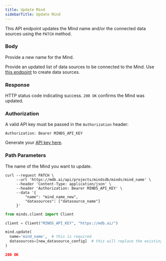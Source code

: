 ```yaml
---
title: Update Mind
sidebarTitle: Update Mind
---
```


This API endpoint updates the Mind name and/or the connected data sources using the `PATCH` method.

### Body

<ParamField body='name' type='string'>

Provide a new name for the Mind.

</ParamField>

<ParamField body='datasources' type='array'>

Provide an updated list of data sources to be connected to the Mind. Use [this endpoint](/minds/rest_api/create_datasource) to create data sources.

</ParamField>

### Response

<ResponseField name="status" type="string" required>  

HTTP status code indicating success. `200 OK` confirms the Mind was updated.

</ResponseField>

### Authorization

A valid API key must be passed in the `Authorization` header:

```
Authorization: Bearer MINDS_API_KEY
```

Generate your [API key here](https://mdb.ai/apiKeys).

### Path Parameters

<ParamField body='mind_name' type='string' required>

The name of the Mind you want to update.

</ParamField>

<RequestExample>

```shell Shell
curl --request PATCH \
     --url 'https://mdb.ai/api/projects/mindsdb/minds/mind_name' \
     --header 'Content-Type: application/json' \
     --header 'Authorization: Bearer MINDS_API_KEY' \
     --data '{
         "name": "mind_name_new",
         "datasources": ["datasource_name"]
     }'
```

```python Python
from minds.client import Client

client = Client("MINDS_API_KEY", "https://mdb.ai/")

mind.update(
  name='mind_name',  # this is required
  datasources=[new_datasource_config]  # this will replace the existing datasources list
)
```

</RequestExample>

<ResponseExample>

```json Response
200 OK
```

</ResponseExample>
